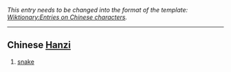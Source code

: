 ''This entry needs to be changed into the format of the template: [[Wiktionary:Entries on Chinese characters]].''
----

== Chinese [[Hanzi]] ==
# [[snake]]